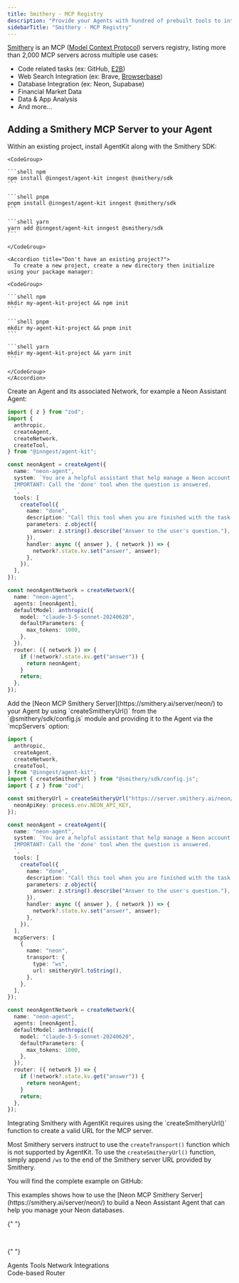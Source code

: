 ```yaml
---
title: Smithery - MCP Registry
description: "Provide your Agents with hundred of prebuilt tools to interact with"
sidebarTitle: "Smithery - MCP Registry"
---
```


[Smithery](https://smithery.ai/) is an MCP ([Model Context Protocol](https://modelcontextprotocol.io/introduction)) servers registry, listing more than 2,000 MCP servers across multiple use cases:

- Code related tasks (ex: GitHub, [E2B](/integrations/e2b))
- Web Search Integration (ex: Brave, [Browserbase](/integrations/browserbase))
- Database Integration (ex: Neon, Supabase)
- Financial Market Data
- Data & App Analysis
- And more...

## Adding a Smithery MCP Server to your Agent

<Steps>
  <Step title="Install AgentKit">
    Within an existing project, install AgentKit along with the Smithery SDK:

    <CodeGroup>

    ```shell npm
    npm install @inngest/agent-kit inngest @smithery/sdk
    ```

    ```shell pnpm
    pnpm install @inngest/agent-kit inngest @smithery/sdk
    ```

    ```shell yarn
    yarn add @inngest/agent-kit inngest @smithery/sdk
    ```

    </CodeGroup>

    <Accordion title="Don't have an existing project?">
      To create a new project, create a new directory then initialize using your package manager:

    <CodeGroup>

    ```shell npm
    mkdir my-agent-kit-project && npm init
    ```

    ```shell pnpm
    mkdir my-agent-kit-project && pnpm init
    ```

    ```shell yarn
    mkdir my-agent-kit-project && yarn init
    ```

    </CodeGroup>
    </Accordion>

  </Step>

  <Step title="2. Setup an AgentKit Newtork with an Agent">
    Create an Agent and its associated Network, for example a Neon Assistant Agent:

```typescript
import { z } from "zod";
import {
  anthropic,
  createAgent,
  createNetwork,
  createTool,
} from "@inngest/agent-kit";

const neonAgent = createAgent({
  name: "neon-agent",
  system: `You are a helpful assistant that help manage a Neon account.
  IMPORTANT: Call the 'done' tool when the question is answered.
  `,
  tools: [
    createTool({
      name: "done",
      description: "Call this tool when you are finished with the task.",
      parameters: z.object({
        answer: z.string().describe("Answer to the user's question."),
      }),
      handler: async ({ answer }, { network }) => {
        network?.state.kv.set("answer", answer);
      },
    }),
  ],
});

const neonAgentNetwork = createNetwork({
  name: "neon-agent",
  agents: [neonAgent],
  defaultModel: anthropic({
    model: "claude-3-5-sonnet-20240620",
    defaultParameters: {
      max_tokens: 1000,
    },
  }),
  router: ({ network }) => {
    if (!network?.state.kv.get("answer")) {
      return neonAgent;
    }
    return;
  },
});
```

  </Step>

  <Step title="Add the Neon MCP Smithery Server to your Agent">
    Add the [Neon MCP Smithery Server](https://smithery.ai/server/neon/) to your Agent by using `createSmitheryUrl()` from the `@smithery/sdk/config.js` module
    and providing it to the Agent via the `mcpServers` option:

```typescript {7, 10-12, 31-39}
import {
  anthropic,
  createAgent,
  createNetwork,
  createTool,
} from "@inngest/agent-kit";
import { createSmitheryUrl } from "@smithery/sdk/config.js";
import { z } from "zod";

const smitheryUrl = createSmitheryUrl("https://server.smithery.ai/neon/ws", {
  neonApiKey: process.env.NEON_API_KEY,
});

const neonAgent = createAgent({
  name: "neon-agent",
  system: `You are a helpful assistant that help manage a Neon account.
  IMPORTANT: Call the 'done' tool when the question is answered.
  `,
  tools: [
    createTool({
      name: "done",
      description: "Call this tool when you are finished with the task.",
      parameters: z.object({
        answer: z.string().describe("Answer to the user's question."),
      }),
      handler: async ({ answer }, { network }) => {
        network?.state.kv.set("answer", answer);
      },
    }),
  ],
  mcpServers: [
    {
      name: "neon",
      transport: {
        type: "ws",
        url: smitheryUrl.toString(),
      },
    },
  ],
});

const neonAgentNetwork = createNetwork({
  name: "neon-agent",
  agents: [neonAgent],
  defaultModel: anthropic({
    model: "claude-3-5-sonnet-20240620",
    defaultParameters: {
      max_tokens: 1000,
    },
  }),
  router: ({ network }) => {
    if (!network?.state.kv.get("answer")) {
      return neonAgent;
    }
    return;
  },
});
```

<Warning>
  Integrating Smithery with AgentKit requires using the `createSmitheryUrl()` function to create a valid URL for the MCP server.

Most Smithery servers instruct to use the `createTransport()` function which is not supported by AgentKit.
To use the `createSmitheryUrl()` function, simply append `/ws` to the end of the Smithery server URL provided by Smithery.

</Warning>

  </Step>

</Steps>

You will find the complete example on GitHub:

<Card title="Neon Assistant Agent (using MCP)" href="https://github.com/inngest/agent-kit/tree/main/examples/mcp-neon-agent/#readme" icon="github">
  This examples shows how to use the [Neon MCP Smithery Server](https://smithery.ai/server/neon/) to build a Neon Assistant Agent that can help you manage your Neon databases.

{" "}

<br />

{" "}

<span className="mr-2 border-primary dark:border-primary-light bg-primary/10 text-primary text-xs dark:text-primary-light dark:bg-primary-light/10 rounded-xl px-2 py-1">
  Agents
</span>
<span className="mr-2 border-primary dark:border-primary-light bg-primary/10 text-primary text-xs dark:text-primary-light dark:bg-primary-light/10 rounded-xl px-2 py-1">
  Tools
</span>
<span className="mr-2 border-primary dark:border-primary-light bg-primary/10 text-primary text-xs dark:text-primary-light dark:bg-primary-light/10 rounded-xl px-2 py-1">
  Network
</span>
<span className="mr-2 border-primary dark:border-primary-light bg-primary/10 text-primary text-xs dark:text-primary-light dark:bg-primary-light/10 rounded-xl px-2 py-1">
  Integrations
</span>
<br />
<span className="mr-2 border-primary dark:border-primary-light bg-primary/10 text-primary text-xs dark:text-primary-light dark:bg-primary-light/10 rounded-xl px-2 py-1">
  Code-based Router
</span>

</Card>
